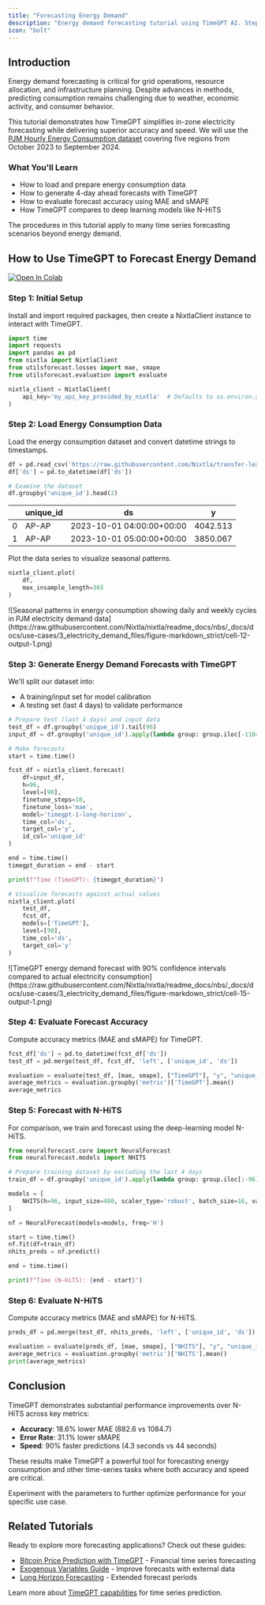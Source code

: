 ```yaml
---
title: "Forecasting Energy Demand"
description: "Energy demand forecasting tutorial using TimeGPT AI. Step-by-step Python guide for electricity consumption prediction with 90% faster predictions and superior accuracy."
icon: "bolt"
---
```


## Introduction

Energy demand forecasting is critical for grid operations, resource allocation, and infrastructure planning. Despite advances in methods, predicting consumption remains challenging due to weather, economic activity, and consumer behavior.

This tutorial demonstrates how TimeGPT simplifies in-zone electricity forecasting while delivering superior accuracy and speed. We will use the [PJM Hourly Energy Consumption dataset](https://www.pjm.com/) covering five regions from October 2023 to September 2024.

### What You'll Learn

- How to load and prepare energy consumption data
- How to generate 4-day ahead forecasts with TimeGPT
- How to evaluate forecast accuracy using MAE and sMAPE
- How TimeGPT compares to deep learning models like N-HiTS

The procedures in this tutorial apply to many time series forecasting scenarios beyond energy demand.

## How to Use TimeGPT to Forecast Energy Demand

[![Open In Colab](https://colab.research.google.com/assets/colab-badge.svg)](https://colab.research.google.com/github/Nixtla/nixtla/blob/main/nbs/docs/use-cases/3_electricity_demand.ipynb)


### Step 1: Initial Setup

Install and import required packages, then create a NixtlaClient instance to interact with TimeGPT.

```python
import time
import requests
import pandas as pd
from nixtla import NixtlaClient
from utilsforecast.losses import mae, smape
from utilsforecast.evaluation import evaluate

nixtla_client = NixtlaClient(
    api_key='my_api_key_provided_by_nixtla'  # Defaults to os.environ.get("NIXTLA_API_KEY")
)
```

### Step 2: Load Energy Consumption Data
Load the energy consumption dataset and convert datetime strings to timestamps.

```python
df = pd.read_csv('https://raw.githubusercontent.com/Nixtla/transfer-learning-time-series/refs/heads/main/datasets/pjm_in_zone.csv')
df['ds'] = pd.to_datetime(df['ds'])

# Examine the dataset
df.groupby('unique_id').head(2)
```

|       | unique_id   | ds                          | y          |
| ----- | ----------- | --------------------------- | ---------- |
| 0     | AP-AP       | 2023-10-01 04:00:00+00:00   | 4042.513   |
| 1     | AP-AP       | 2023-10-01 05:00:00+00:00   | 3850.067   |



Plot the data series to visualize seasonal patterns.

```python
nixtla_client.plot(
    df,
    max_insample_length=365
)
```

<Frame caption="Seasonal patterns in energy consumption showing daily and weekly cycles in PJM electricity demand data">
  ![Seasonal patterns in energy consumption showing daily and weekly cycles in PJM electricity demand data](https://raw.githubusercontent.com/Nixtla/nixtla/readme_docs/nbs/_docs/docs/use-cases/3_electricity_demand_files/figure-markdown_strict/cell-12-output-1.png)
</Frame>

### Step 3: Generate Energy Demand Forecasts with TimeGPT
We'll split our dataset into:
- A training/input set for model calibration
- A testing set (last 4 days) to validate performance

```python
# Prepare test (last 4 days) and input data
test_df = df.groupby('unique_id').tail(96)
input_df = df.groupby('unique_id').apply(lambda group: group.iloc[-1104:-96]).reset_index(drop=True)

# Make forecasts
start = time.time()

fcst_df = nixtla_client.forecast(
    df=input_df,
    h=96,
    level=[90],
    finetune_steps=10,
    finetune_loss='mae',
    model='timegpt-1-long-horizon',
    time_col='ds',
    target_col='y',
    id_col='unique_id'
)

end = time.time()
timegpt_duration = end - start

print(f"Time (TimeGPT): {timegpt_duration}")

# Visualize forecasts against actual values
nixtla_client.plot(
    test_df,
    fcst_df,
    models=['TimeGPT'],
    level=[90],
    time_col='ds',
    target_col='y'
)
```

<Frame caption="TimeGPT energy demand forecast with 90% confidence intervals compared to actual electricity consumption">
  ![TimeGPT energy demand forecast with 90% confidence intervals compared to actual electricity consumption](https://raw.githubusercontent.com/Nixtla/nixtla/readme_docs/nbs/_docs/docs/use-cases/3_electricity_demand_files/figure-markdown_strict/cell-15-output-1.png)
</Frame>

### Step 4: Evaluate Forecast Accuracy
Compute accuracy metrics (MAE and sMAPE) for TimeGPT.

```python
fcst_df['ds'] = pd.to_datetime(fcst_df['ds'])
test_df = pd.merge(test_df, fcst_df, 'left', ['unique_id', 'ds'])

evaluation = evaluate(test_df, [mae, smape], ["TimeGPT"], "y", "unique_id")
average_metrics = evaluation.groupby('metric')['TimeGPT'].mean()
average_metrics
```

### Step 5: Forecast with N-HiTS
For comparison, we train and forecast using the deep-learning model N-HiTS.

```python
from neuralforecast.core import NeuralForecast
from neuralforecast.models import NHITS

# Prepare training dataset by excluding the last 4 days
train_df = df.groupby('unique_id').apply(lambda group: group.iloc[:-96]).reset_index(drop=True)

models = [
    NHITS(h=96, input_size=480, scaler_type='robust', batch_size=16, valid_batch_size=8)
]

nf = NeuralForecast(models=models, freq='H')

start = time.time()
nf.fit(df=train_df)
nhits_preds = nf.predict()

end = time.time()

print(f"Time (N-HiTS): {end - start}")
```

### Step 6: Evaluate N-HiTS

Compute accuracy metrics (MAE and sMAPE) for N-HiTS.

```python
preds_df = pd.merge(test_df, nhits_preds, 'left', ['unique_id', 'ds'])

evaluation = evaluate(preds_df, [mae, smape], ["NHITS"], "y", "unique_id")
average_metrics = evaluation.groupby('metric')['NHITS'].mean()
print(average_metrics)
```


## Conclusion

TimeGPT demonstrates substantial performance improvements over N-HiTS across key metrics:

- **Accuracy**: 18.6% lower MAE (882.6 vs 1084.7)
- **Error Rate**: 31.1% lower sMAPE
- **Speed**: 90% faster predictions (4.3 seconds vs 44 seconds)

These results make TimeGPT a powerful tool for forecasting energy consumption and other time-series tasks where both accuracy and speed are critical.

Experiment with the parameters to further optimize performance for your specific use case.

## Related Tutorials

Ready to explore more forecasting applications? Check out these guides:

- [Bitcoin Price Prediction with TimeGPT](/use_cases/bitcoin_price_prediction) - Financial time series forecasting
- [Exogenous Variables Guide](/forecasting/exogenous-variables/numeric_features) - Improve forecasts with external data
- [Long Horizon Forecasting](/forecasting/model-version/longhorizon_model) - Extended forecast periods

Learn more about [TimeGPT capabilities](/introduction/introduction) for time series prediction.